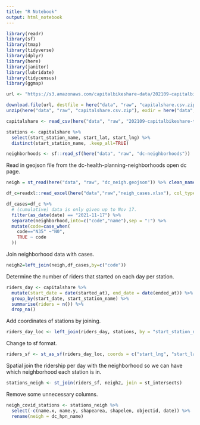 ```yaml
---
title: "R Notebook"
output: html_notebook
---
```


```r
library(readr)
library(sf)
library(tmap)
library(tidyverse)
library(dplyr)
library(here)
library(janitor)
library(lubridate)
library(tidycensus)
library(ggmap)
```


```r
url <- "https://s3.amazonaws.com/capitalbikeshare-data/202109-capitalbikeshare-tripdata.zip"

download.file(url, destfile = here("data", "raw", "capitalshare.csv.zip"), mode = "wb")
unzip(here("data", "raw", "capitalshare.csv.zip"), exdir = here("data", "raw"))
```

```r
capitalshare <- read_csv(here("data", "raw", "202109-capitalbikeshare-tripdata.csv"), show_col_types = FALSE)

stations <- capitalshare %>%
  select(start_station_name, start_lat, start_lng) %>%
  distinct(start_station_name, .keep_all=TRUE)

neighborhoods <- sf::read_sf(here("data", "raw", "dc-neighborhoods"))

```

Read in geojson file from the dc-health-planning-neighborhoods open dc page.

```r
neigh = st_read(here("data", "raw", "dc_neigh.geojson")) %>% clean_names()
```

```r
df_c=readxl::read_excel(here("data","raw","neigh_cases.xlsx"), col_types = c("date", "text", "numeric")) %>% clean_names()
```

```r
df_cases=df_c %>%
  # (cumulative) data is only given up to Nov 17.
  filter(as_date(date) == "2021-11-17") %>% 
  separate(neighborhood,into=c("code","name"),sep = ":") %>%
  mutate(code=case_when(
    code=="N35" ~"N0",
    TRUE ~ code
  ))
```

Join neighborhood data with cases.

```r
neigh2=left_join(neigh,df_cases,by=c("code"))
```

Determine the number of riders that started on each day per station.

```r
riders_day <- capitalshare %>%
  mutate(start_date = date(started_at), end_date = date(ended_at)) %>%
  group_by(start_date, start_station_name) %>%
  summarise(riders = n()) %>%
  drop_na()
```

Add coordinates of stations by joining.

```r
riders_day_loc <- left_join(riders_day, stations, by = "start_station_name")
```

Change to sf format.

```r
riders_sf <- st_as_sf(riders_day_loc, coords = c("start_lng", "start_lat"), crs = 4326)
```

Spatial join the ridership per day with the neighborhood so we can have which neighborhood each station is in.

```r
stations_neigh <- st_join(riders_sf, neigh2, join = st_intersects)
```

Remove some unnecessary columns.

```r
neigh_covid_stations <- stations_neigh %>%
  select(-c(name.x, name.y, shapearea, shapelen, objectid, date)) %>%
  rename(neigh = dc_hpn_name)
```











